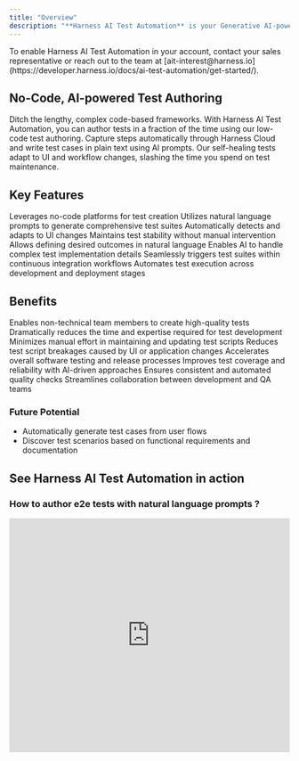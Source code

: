 ```yaml
---
title: "Overview"
description: "**Harness AI Test Automation** is your Generative AI-powered software quality platform. By leveraging the power of Generative AI and user behavioral analytics, Harness AI Test Automation can automate test authoring and maintenance, autonomously detect errors and visual regressions, and generate tests based on user sessions."
---
```

<Note>
  To enable Harness AI Test Automation in your account, contact your sales representative or reach out to the team at [ait-interest@harness.io](https://developer.harness.io/docs/ai-test-automation/get-started/).
</Note>

## No-Code, AI-powered Test Authoring

Ditch the lengthy, complex code-based frameworks. With Harness AI Test Automation, you can author tests in a fraction of the time using our low-code test authoring. Capture steps automatically through Harness Cloud and write test cases in plain text using AI prompts. Our self-healing tests adapt to UI and workflow changes, slashing the time you spend on test maintenance​.

## Key Features

<CardGroup>
  <Card title="Create End-to-end Tests in Minutes" icon="square-1" iconType="solid">
    Leverages no-code platforms for test creation
    Utilizes natural language prompts to generate comprehensive test suites
  </Card>
  <Card title="AI-Powered Test Healing" icon="square-2" iconType="solid">
    Automatically detects and adapts to UI changes
    Maintains test stability without manual intervention
  </Card>
  <Card title="Intent-Based Testing" icon="square-3" iconType="solid">
    Allows defining desired outcomes in natural language
    Enables AI to handle complex test implementation details
  </Card>
  <Card title="CI/CD Pipeline Integration" icon="square-4" iconType="solid">
    Seamlessly triggers test suites within continuous integration workflows
    Automates test execution across development and deployment stages
  </Card>
</CardGroup>

## Benefits

<CardGroup>
  <Card title="Test Creation Benefits" icon="square-1" iconType="solid">
    Enables non-technical team members to create high-quality tests
    Dramatically reduces the time and expertise required for test development
  </Card>
  <Card title="Test Maintenance Benefits" icon="square-2" iconType="solid">
    Minimizes manual effort in maintaining and updating test scripts
    Reduces test script breakages caused by UI or application changes
  </Card>
  <Card title="Testing Efficiency Benefits" icon="square-3" iconType="solid">
    Accelerates overall software testing and release processes
    Improves test coverage and reliability with AI-driven approaches
  </Card>
  <Card title="Pipeline Integration Benefits" icon="square-4" iconType="solid">
    Ensures consistent and automated quality checks
    Streamlines collaboration between development and QA teams
  </Card>
</CardGroup>

### Future Potential

- Automatically generate test cases from user flows
- Discover test scenarios based on functional requirements and documentation

## See Harness AI Test Automation in action

### How to author e2e tests with natural language prompts ?

<Frame>
  <iframe src="https://www.loom.com/embed/fb9f3cb6346b4f708e91a529edcc1613?sid=0c2007dc-2521-48bd-80f0-456300aef1ab" width="100%" height="420" frameborder="0"></iframe>
</Frame>
